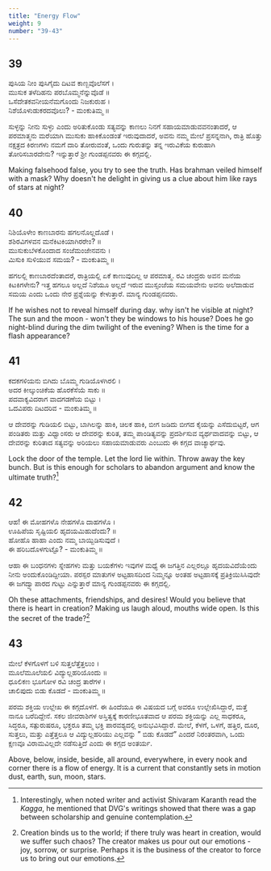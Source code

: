 ```yaml
---
title: "Energy Flow"
weight: 9
number: "39-43"
---
```


## 39

ಪುಸಿಯ ನೀಂ ಪುಸಿಗೈದು ದಿಟವ ಕಾಣ್ಬವೊಲೆಸಗೆ ।  
ಮುಸುಕ ತಳೆದಿಹನು ಪರಬೊಮ್ಮನೆನ್ನುವೊಡೆ ॥  
ಒಸೆದೇತಕವನೀಯನೆಮಗೊಂದು ನಿಜಕುರುಹ ।  
ನಿಶೆಯೊಳುಡುಕರದವೊಲು? - ಮಂಕುತಿಮ್ಮ ॥

ಸುಳ್ಳನ್ನು ನೀನು ಸುಳ್ಳು ಎಂದು ಅರಿತುಕೊಂಡು ಸತ್ಯವನ್ನು ಕಾಣಲು ನಿನಗೆ ಸಹಾಯಮಾಡುವವನಂತಾದರೆ, ಆ ಪರಮಾತ್ಮನು ಮರೆಯಾಗಿ ಮುಸುಕು ಹಾಕಿಕೊಂಡಂತೆ ಇರುವುದಾದರೆ, ಅವನು ನಮ್ಮ ಮೇಲೆ ಪ್ರಸನ್ನನಾಗಿ, ರಾತ್ರಿ ಹೊತ್ತು ನಕ್ಷತ್ರದ ಕಿರಣಗಳು ನಮಗೆ ದಾರಿ ತೋರುವಂತೆ, ಒಂದು ಗುರುತನ್ನು ತನ್ನ ಇರುವಿಕೆಯ ಕುರುಹಾಗಿ ತೋರಿಸಬಾರದೇನು? ಇನ್ನುತ್ತಾರೆ ಶ್ರೀ ಗುಂಡಪ್ಪನವರು ಈ ಕಗ್ಗದಲ್ಲಿ.

Making falsehood false, you try to see the truth. Has brahman veiled himself with a mask? Why doesn't he delight in giving us a clue about him like rays of stars at night?

## 40

ನಿಶಿಯೊಳೇಂ ಕಾಣಬಾರನು ಹಗಲನೊಲ್ಲದೊಡೆ ।  
ಶಶಿರವಿಗಳವನ ಮನೆಕಿಟಕಿಯಾಗಿರರೇಂ? ॥  
ಮುಸುಕುಬೆಳಕೊಂದಾದ ಸಂಜೆಮಂಜೇನವನು ।  
ಮಿಸುಕಿ ಸುಳಿಯುವ ಸಮಯ? - ಮಂಕುತಿಮ್ಮ ॥

ಹಗಲಲ್ಲಿ ಕಾಣಬಾರದೆಂತಾದರೆ, ರಾತ್ರಿಯಲ್ಲಿ ಏಕೆ ಕಾಣುವುದಿಲ್ಲ ಆ ಪರಮಾತ್ಮ. ರವಿ ಚಂದ್ರರು ಅವನ ಮನೆಯ ಕಿಟಕಿಗಳೇನು? ಇತ್ತ ಹಗಲೂ ಅಲ್ಲದೆ ನಿಶೆಯೂ ಅಲ್ಲದೆ ಇರುವ ಮುಸ್ಸಂಜೆಯ ಸಮಯವೇನು ಅವನು ಅಲೆದಾಡುವ ಸಮಯ ಎಂದು ಒಂದು ನೇರ ಪ್ರಶ್ನೆಯನ್ನು ಕೇಳುತ್ತಾರೆ. ಮಾನ್ಯ ಗುಂಡಪ್ಪನವರು.

If he wishes not to reveal himself during day. why isn't he visible at night? The sun and the moon - won't they be windows to his house? Does he go night-blind during the dim twilight of the evening? When is the time for a flash appearance?

## 41

ಕದಕಗಳಿಯನು ಬಿಗಿದು ಬೊಮ್ಮ ಗುಡಿಯೊಳಗಿರಲಿ ।  
ಅದರ ಕೀಲ್ಕುಂಚಿಕೆಯ ಹೊರಕೆಸೆಯೆ ಸಾಕು ॥  
ಪದವಾಕ್ಯವಿದರಾಗ ವಾದಗಡಣೆಯ ಬಿಟ್ಟು ।  
ಒದವಿಪರು ದಿಟದರಿವ - ಮಂಕುತಿಮ್ಮ ॥

ಆ ದೇವರನ್ನು ಗುಡಿಯಲಿ ಬಿಟ್ಟು, ಬಾಗಿಲನ್ನು ಹಾಕಿ, ಚಿಲಕ ಹಾಕಿ, ಬೀಗ ಜಡಿದು ಬೀಗದ ಕೈಯನ್ನು ಎಸೆದುಬಿಟ್ಟರೆ, ಆಗ ಪಂಡಿತರು ಮತ್ತು ವಿಧ್ವಾಂಸರು ಆ ದೇವರನ್ನು ಕುರಿತ, ತಮ್ಮ ಪಾಂಡಿತ್ಯವನ್ನು ಪ್ರದರ್ಶಿಸುವ ವ್ಯರ್ಥವಾದವನ್ನು ಬಿಟ್ಟು, ಆ ದೇವರನ್ನು ಕುರಿತಾದ ಸತ್ಯವನ್ನು ಅರಿಯಲು ಸಹಾಯಮಾಡುವರು ಎಂಬುದು ಈ ಕಗ್ಗದ ವಾಚ್ಯಾರ್ಥವು.

Lock the door of the temple. Let the lord lie within. Throw away the key bunch. But is this enough for scholars to abandon argument and know the ultimate truth?[^16]

## 42

ಆಹ! ಈ ಮೋಹಗಳೊ ನೇಹಗಳೊ ದಾಹಗಳೊ ।  
ಊಹಿಪೆಯ ಸೃಷ್ಟಿಯಲಿ ಹೃದಯಮಿಹುದೆಂದು? ॥  
ಹೋಹೊ ಹಾಹಾ ಎಂದು ನಮ್ಮ ಬಾಯ್ಬಿಡಿಸುವುದೆ ।  
ಈ ಹರಿಬದೊಳಗುಟ್ಟೊ? - ಮಂಕುತಿಮ್ಮ ॥

ಆಹಾ ಈ ಬಂಧನಗಳು ಸ್ನೇಹಗಳು ಮತ್ತು ಬಯಕೆಗಳು ಇವುಗಳ ಮಧ್ಯೆ ಈ ಜಗತ್ತಿನ ಎಲ್ಲರಲ್ಲೂ ಹೃದಯವಿದೆಯೆಂದು ನೀನು ಅಂದುಕೊಂಡಿದ್ದೀಯಾ. ಪರಸ್ಪರ ಮಾತುಗಳ ಅಟ್ಟಹಾಸದಿಂದ ನಿಮ್ಮನ್ನೂ ಅಂತಹ ಅಟ್ಟಹಾಸಕ್ಕೆ ಪ್ರತಿಕ್ರಿಯಿಸಿಸಿವುದೇ ಈ ಜಗದ್ವ್ಯಾಪಾರದ ಗುಟ್ಟು ಎನ್ನುತ್ತಾರೆ ಮಾನ್ಯ ಗುಂಡಪ್ಪನವರು ಈ ಕಗ್ಗದಲ್ಲಿ.

Oh these attachments, friendships, and desires! Would you believe that there is heart in creation? Making us laugh aloud, mouths wide open. Is this the secret of the trade?[^17]

## 43

ಮೇಲೆ ಕೆಳಗೊಳಗೆ ಬಳಿ ಸುತ್ತಲೆತ್ತೆತ್ತಲುಂ ।  
ಮೂಲೆಮೂಲೆಯಲಿ ವಿದ್ಯುಲ್ಲಹರಿಯೊಂದು ॥  
ಧೂಲಿಕಣ ಭೂಗೋಳ ರವಿ ಚಂದ್ರ ತಾರೆಗಳ ।  
ಚಾಲಿಪುದು ಬಿಡು ಕೊಡದೆ - ಮಂಕುತಿಮ್ಮ ॥

ಪರಮ ಶಕ್ತಿಯ ಉಲ್ಲೇಖ ಈ ಕಗ್ಗದೊಳಗೆ. ಈ ಹಿಂದೆಯೂ ಈ ವಿಷಯದ ಬಗ್ಗೆ ಅವರೂ ಉಲ್ಲೇಖಿಸಿದ್ದಾರೆ, ಮತ್ತೆ ನಾನೂ ಬರೆದಿದ್ದೇನೆ. ಸಕಲ ಜೀವರಾಶಿಗಳ ಅಸ್ತಿತ್ವಕ್ಕೆ ಕಾರಣೀಭೂತವಾದ ಆ ಪರಮ ಶಕ್ತಿಯನ್ನು ಎಲ್ಲ ಸಾಧಕರೂ, ಸಿದ್ಧರೂ, ಸತ್ಪುರುಷರೂ, ಭಕ್ತರೂ ತಮ್ಮ ಭಕ್ತಿ ಪಾರವಶ್ಯದಲ್ಲಿ ಅನುಭವಿಸಿದ್ದಾರೆ. ಮೇಲೆ, ಕೆಳಗೆ, ಒಳಗೆ, ಹತ್ತಿರ, ದೂರ, ಸುತ್ತಲು, ಮತ್ತು ಎತ್ತೆತ್ತಲೂ ಆ ವಿದ್ಯುಲ್ಲಹರಿಯು ಎಲ್ಲವನ್ನು ” ಬಿಡು ಕೊಡದೆ” ಎಂದರೆ ನಿರಂತರವಾಗಿ, ಒಂದು ಕ್ಷಣವೂ ವಿರಾಮವಿಲ್ಲದೇ ನಡೆಸುತ್ತಿದೆ ಎಂದು ಈ ಕಗ್ಗದ ಅಂತರ್ಯ.

Above, below, inside, beside, all around, everywhere, in every nook and corner there is a flow of energy. It is a current that constantly sets in motion dust, earth, sun, moon, stars.

[^16]: Interestingly, when noted writer and activist Shivaram Karanth read the _Kagga_, he mentioned that DVG's writings showed that there was a gap between scholarship and genuine contemplation.
[^17]: Creation binds us to the world; if there truly was heart in creation, would we suffer such chaos? The creator makes us pour out our emotions - joy, sorrow, or surprise. Perhaps it is the business of the creator to force us to bring out our emotions.
